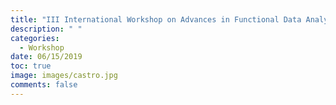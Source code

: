 ```yaml
---
title: "III International Workshop on Advances in Functional Data Analysis"
description: " "
categories:
  - Workshop
date: 06/15/2019
toc: true
image: images/castro.jpg
comments: false
---
```

